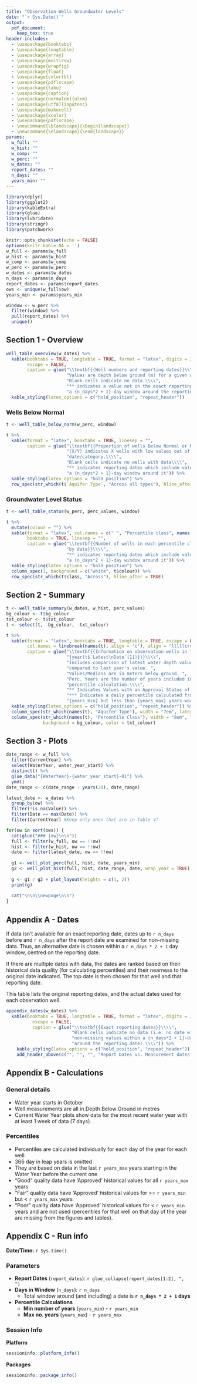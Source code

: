 ```yaml
---
title: "Observation Wells Groundwater Levels"
date: "`r Sys.Date()`"
output: 
  pdf_document:
    keep_tex: true
header-includes:
  - \usepackage{booktabs}
  - \usepackage{longtable}
  - \usepackage{array}
  - \usepackage{multirow}
  - \usepackage{wrapfig}
  - \usepackage{float}
  - \usepackage{colortbl}
  - \usepackage{pdflscape}
  - \usepackage{tabu}
  - \usepackage{caption}
  - \usepackage[normalem]{ulem}
  - \usepackage[utf8]{inputenc}
  - \usepackage{makecell}
  - \usepackage{xcolor}
  - \usepackage{pdflscape}
  - \newcommand{\blandscape}{\begin{landscape}}
  - \newcommand{\elandscape}{\end{landscape}}
params: 
  w_full: ""
  w_hist: ""
  w_comp: ""
  w_perc: ""
  w_dates: ""
  report_dates: ""
  n_days: ""
  years_min: ""
---
```


```r
library(dplyr)
library(ggplot2)
library(kableExtra)
library(glue)
library(lubridate)
library(stringr)
library(patchwork)

knitr::opts_chunk$set(echo = FALSE)
options(knitr.kable.NA = '')
w_full <- params$w_full
w_hist <- params$w_hist
w_comp <- params$w_comp
w_perc <- params$w_perc
w_dates <- params$w_dates
n_days <- params$n_days
report_dates <- params$report_dates
ows <- unique(w_full$ow)
years_min <- params$years_min

window <- w_perc %>%
  filter(window) %>%
  pull(report_dates) %>%
  unique()
```

## Section 1 - Overview


```r
well_table_overview(w_dates) %>%
  kable(booktabs = TRUE, longtable = TRUE, format = "latex", digits = 2, linesep = "",
        escape = FALSE,
        caption = glue("\\textbf{{Well numbers and reporting dates}}\\\\",
                       "Values are depth below ground (m) for a given well/date.\\\\",
                       "Blank cells indicate no data.\\\\",
                       "** indicates a value not on the exact reporting date but within ",
                       "a {n_days*2 + 1}-day window around the reporting date.")) %>%
  kable_styling(latex_options = c("hold_position", "repeat_header"))
```

\newpage

### Wells Below Normal

```r
t <- well_table_below_norm(w_perc, window)

t %>%
  kable(format = "latex", booktabs = TRUE, linesep = "",
        caption = glue("\\textbf{{Proportion of wells Below Normal or Much Below Normal}}\\\\",
                       "(X/Y) indicates X wells with low values out of Y wells total for that ",
                       "date/category.\\\\",
                       "Blank cells indicate no wells with data\\\\",
                       "** indicates reporting dates which include values within ",
                       "a {n_days*2 + 1}-day window around it")) %>%
  kable_styling(latex_options = "hold_position") %>%
  row_spec(str_which(t$`Aquifer Type`, "Across all types"), hline_after = TRUE)
```

### Groundwater Level Status
```r
t <- well_table_status(w_perc, perc_values, window)

t %>%
  mutate(colour = "") %>%
  kable(format = "latex", col.names = c(" ", "Percentile class", names(.)[-c(1:2)]), 
        booktabs = TRUE, linesep = "",
        caption = glue("\\textbf{{Number of wells in each percentile class ",
                       "by date}}\\\\",
                       "** indicates reporting dates which include values within ",
                       "a {n_days*2 + 1}-day window around it")) %>%
  kable_styling(latex_options = "hold_position") %>%
  column_spec(1, background = c("white", t$colour)) %>%
  row_spec(str_which(t$class, "Across"), hline_after = TRUE)
```

\newpage

\blandscape
## Section 2 - Summary

\captionsetup{width=0.9\paperwidth}

```r
t <- well_table_summary(w_dates, w_hist, perc_values)
bg_colour <- t$bg_colour
txt_colour <- t$txt_colour
t <- select(t, -bg_colour, -txt_colour)

t %>%
  kable(format = "latex", booktabs = TRUE, longtable = TRUE, escape = FALSE, linesep = "",
        col.names = linebreak(names(t), align = "c"), align = "lllllcrclrr",
        caption = glue("\\textbf{{Information on observation wells in ",
                       "{year(t$`Latest\nDate`[1])}}}\\\\", 
                       "Includes comparison of latest water depth value ",
                       "compared to last year's value. ",
                       "Values/Medians are in meters below ground. ",
                       "Perc. Years are the number of years included in the ",
                       "percentile calculation.\\\\",
                       "** Indicates Values with an Approval Status of 'Working'\\\\", # Require extra *
                       "*** Indicates a daily percentile calculated from more than ",
                       "{years_min} but less than {years_max} years worth of data")) %>%
  kable_styling(latex_options = c("hold_position", "repeat_header")) %>%
  column_spec(str_which(names(t), "Aquifer Type"), width = "7em", latex_valign = "m") %>%
  column_spec(str_which(names(t), "Percentile Class"), width = "8em", latex_valign = "m", 
              background = bg_colour, color = txt_colour)
```

\elandscape


\newpage

## Section 3 - Plots

```r
date_range <- w_full %>%
  filter(CurrentYear) %>%
  select(WaterYear, water_year_start) %>%
  distinct() %>%
  glue_data("{WaterYear}-{water_year_start}-01") %>%
  ymd()
date_range <- c(date_range - years(20), date_range)

latest_date <- w_dates %>% 
  group_by(ow) %>% 
  filter(!is.na(Value)) %>%
  filter(Date == max(Date)) %>%
  filter(CurrentYear) #Keep only ones that are in Table 4?

for(ow in sort(ows)) {
  cat(glue("### {ow}\n\n"))
  full <- filter(w_full, ow == !!ow)
  hist <- filter(w_hist, ow == !!ow)
  date <- filter(latest_date, ow == !!ow)
  
  g1 <- well_plot_perc(full, hist, date, years_min)
  g2 <- well_plot_hist(full, hist, date_range, date, wrap_year = TRUE)
  
  g <- g1 / g2 + plot_layout(heights = c(1, 2))
  print(g)
  
  cat("\n\n\\newpage\n\n")
}
```


\newpage

## Appendix A - Dates

If data isn't available for an exact reporting date, dates up to `r n_days` 
before and `r n_days` after the report date are examined for non-missing data. 
Thus, an alternative date is chosen within a 
`r n_days * 2 + 1` day window, centred on the reporting date.

If there are multiple dates with data, the dates are ranked based on their historical data
quality (for calculating percentiles) and their nearness to the original date indicated.
The top date is then chosen for that well and that reporting date. 

This table lists the original reporting dates, and the actual dates used for each 
observation well. 

```r
appendix_dates(w_dates) %>%
  kable(booktabs = TRUE, longtable = TRUE, format = "latex", digits = 2, linesep = "",
          escape = FALSE,
          caption = glue("\\textbf{{Exact reporting dates}}\\\\",
                         "Blank cells indicate no data (i.e. no date with ",
                         "non-missing values within a {n_days*2 + 1}-day window ",
                         "around the reporting date).\\\\")) %>%
    kable_styling(latex_options = c("hold_position", "repeat_header")) %>%
    add_header_above(c("", "", "", "Report Dates vs. Measurement dates" = 4))
```


\newpage

## Appendix B - Calculations

### General details
- Water year starts in October
- Well measurements are all in Depth Below Ground in metres
- Current Water Year plots show data for the most recent water year with at least
  1 week of data (7 days).

### Percentiles
- Percentiles are calculated individually for each day of the year for each well
- 366 day in leap years is omitted
- They are based on data in the last `r years_max` years starting in the Water
  Year before the current one
- "Good" quality data have 'Approved' historical values for all `r years_max`
  years
- "Fair" quality data have 'Approved' historical values for >= `r years_min`
  but < `r years_max` years
- "Poor" quality data have 'Approved' historical values for < `r years_min` 
  years and are not used (percentiles for that well on that day of the year are
  missing from the figures and tables).

\newpage

## Appendix C - Run info

**Date/Time:** `r Sys.time()`


### Parameters

- **Report Dates** (`report_dates`): `r glue_collapse(report_dates[1:2], ", ")`
- **Days in Window** (`n_days`): `r n_days`
  - Total window around (and including) a date is **`r n_days * 2 + 1` days**
- **Percentile Calculations**
  - **Min number of years** (`years_min`) - `r years_min`
  - **Max no. years** (`years_max`) - `r years_max`
  
### Session Info

**Platform**

```r
sessioninfo::platform_info()
```

**Packages**

```r
sessioninfo::package_info()
```

